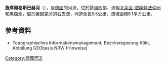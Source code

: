 {{Onesource|time=2020-08-13T04:39:43+00:00}}
{{Coord|51|9|0|N|8|45|33.65|E|display=title}}

'''施韋爾格斯巴赫河'''（{{lang-de|Schwelgersbach}}），是[[德國|德國]]的河流，位於該國西部，流經[[北萊茵-威斯特法倫州|北萊茵-威斯特法倫州]]和[[黑森州|黑森州]]，屬於[[奧爾克河|奧爾克河]]的右支流，河道全長5.5公里，流域面積8.1平方公里。

==參考資料==
* Topographisches Informationsmanagement, Bezirksregierung Köln, Abteilung GEObasis NRW (Hinweise)

{{Germany-geo-stub}}
[[Category:德國河流|Category:德國河流]]